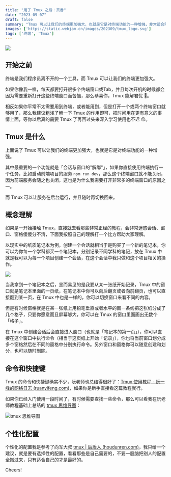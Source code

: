 ```yaml
---
title: "用了 Tmux 之后：真香"
date: "2023-09-07"
draft: false
summary: "Tmux 可以让我们的终端更加强大，也就是它是对终端功能的一种增强，非常适合需要打开非常多个终端窗口的程序员。"
images: ['https://static.webjam.cn/images/202309/tmux_logo.svg']
tags: ['终端', 'Tmux']
---
```



![](https://static.webjam.cn/images/202309/tmux-terminal2.webp)

## 开始之前

终端是我们程序员离不开的一个工具，而 Tmux 可以让我们的终端更加强大。

如果你像我一样，每天都要打开很多个终端窗口或Tab，并且每次开机的时候都会因为需要重新打开这些终端窗口而苦恼，那么恭喜你，Tmux 能解君忧 👏。

相反如果你平常不太需要用到终端，或者能用到，但是打开一个或两个终端窗口就够用了，那么我建议粗浅了解一下 Tmux 的作用即可，把时间用在更有意义的事情上面，等你以后真的需要 Tmux 了再回过头来深入学习使用也不迟 😛。

## Tmux 是什么

上面说了 Tmux 可以让我们的终端更加强大，也就是它是对终端功能的一种增强。

其中最重要的一个功能就是「会话与窗口的"解绑"」，如果你直接使用终端执行一个任务，比如启动前端项目的服务 `npm run dev`，那么这个终端窗口就不能关闭，因为前端服务会随之也关闭，这也是为什么我需要打开非常多的终端窗口的原因之一。

而 Tmux 可以让服务在后台运行，并且随时再切换回来。


## 概念理解

如果是一开始接触 Tmux，直接就去看那些非常正经的教程，会非常迷惑会话、窗口、窗格傻傻分不清，下面我按照自己的理解打一个比方帮助大家理解。

以现实中的纸质笔记本为例，创建一个会话就相当于是购买了一个新的笔记本，你可以为你每一个学科都买一个笔记本，分别记录不同学科的笔记，放在 Tmux 中就是我可以为每一个项目创建一个会话，在这个会话中我只做和这个项目相关的操作。

![](https://static.webjam.cn/images/202309/tmux-vs-notebook.webp)

当我拿到一个笔记本之后，显而易见的是我要从某一张纸开始记录，Tmux 中的窗口就是笔记本里面的一页纸，在笔记本中你可以向后翻页或者向前翻页，也可以直接翻到某一页，在 Tmux 中也是一样的，你可以切换窗口来看不同的内容。

但是有时候窗格就是在某一张纸上用铅笔垂直或者水平的画一条线把这张纸分成了几个格子，只要你愿意而且屏幕够大，你可以在 Tmux 的窗口里面画出无数个「格子」。


在 Tmux 中创建会话后会直接进入窗口（也就是「笔记本的第一页」），你可以直接在这个窗口中执行命令（相当于这页纸上开始「记录」），你也将当前窗口划分成多个窗格然后在不同的窗格中分别执行命令。另外窗口和窗格你可以随意创建和划分，也可以随时删除。

## 命令和快捷键

Tmux 的命令和快捷键确实不少，阮老师也总结得很好了：[Tmux 使用教程 - 阮一峰的网络日志 (ruanyifeng.com)](https://www.ruanyifeng.com/blog/2019/10/tmux.html)，如果你是新手直接看这篇教程就行。

如果你已经入门使用一段时间了，有时候需要查找一些命令，那么可以看我在阮老师教程基础上总结的 [tmux 思维导图](https://static.webjam.cn/images/mindmap/tmux-mindmap.png)：

![tmux 思维导图](https://static.webjam.cn/images/mindmap/tmux-mindmap.png)


## 个性化配置

个性化的配置我是参考了向军大叔 [tmux | 后盾人 (houdunren.com)](https://doc.houdunren.com/%E6%95%88%E7%8E%87%E6%8F%90%E5%8D%87/10%20tmux.html#tmux)，我只给一个建议，就是要有选择性的配置，看看那些是自己需要的，不要一股脑把别人的配置全搬过来，只有适合自己的才是最好的。

Cheers! <Twemoji emoji="clinking-beer-mugs" />